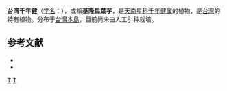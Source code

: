 {{Speciesbox 
| taxon = Homalomena kelungensis
| authority = [[早田文藏|Hayata]], 1919
}}
'''台湾千年健'''（[[学名|学名]]：{{lang|la|''Homalomena kelungensis''}}），或稱'''基隆扁葉芋'''，是[[天南星科|天南星科]][[千年健属|千年健属]]的植物，是[[台灣|台灣]]的特有植物。分布于[[台灣島|台灣本島]]，目前尚未由人工引种栽培。

== 参考文献 ==
<div class="references-small">
* {{cite web| url =http://www.bioinfo.cn/db05/KmzwSpecies.php?action=view&id=1387| title =台湾千年健| work =《中国高等植物数据库全库》| publisher =中国科学院微生物研究所| author =昆明植物研究所| accessdate =2009-02-22| deadurl =yes| archiveurl =https://web.archive.org/web/20160305030637/http://www.bioinfo.cn/db05/KmzwSpecies.php?action=view&id=1387| archivedate =2016-03-05}}
* {{TaiBNET| zh=基隆扁葉芋 | id=201153 | binomial=Homalomena kelungensis | authority=Hayata, 1919 | var= | accessdate=2013-01-24}}
</div>
{{Taxonbar|from=Q6845870}}

{{DEFAULTSORT:Homalomena kelungensis}}
[[Category:千年健属|T]]
[[Category:台灣植物|T]]